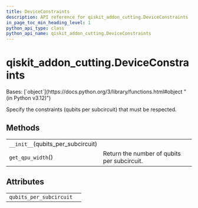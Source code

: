 ```yaml
---
title: DeviceConstraints
description: API reference for qiskit_addon_cutting.DeviceConstraints
in_page_toc_min_heading_level: 1
python_api_type: class
python_api_name: qiskit_addon_cutting.DeviceConstraints
---
```


<span id="qiskit-addon-cutting-deviceconstraints" />

# qiskit\_addon\_cutting.DeviceConstraints

<Class id="qiskit_addon_cutting.DeviceConstraints" isDedicatedPage={true} github="https://github.com/Qiskit/qiskit-addon-cutting/tree/stable/0.9/qiskit_addon_cutting/automated_cut_finding.py" signature="DeviceConstraints(qubits_per_subcircuit)" modifiers="class">
  Bases: [`object`](https://docs.python.org/3/library/functions.html#object "(in Python v3.12)")

  Specify the constraints (qubits per subcircuit) that must be respected.

  ## Methods

  |                                     |                                             |
  | ----------------------------------- | ------------------------------------------- |
  | `__init__`(qubits\_per\_subcircuit) |                                             |
  | `get_qpu_width`()                   | Return the number of qubits per subcircuit. |

  ## Attributes

  |                         |   |
  | ----------------------- | - |
  | `qubits_per_subcircuit` |   |
</Class>

